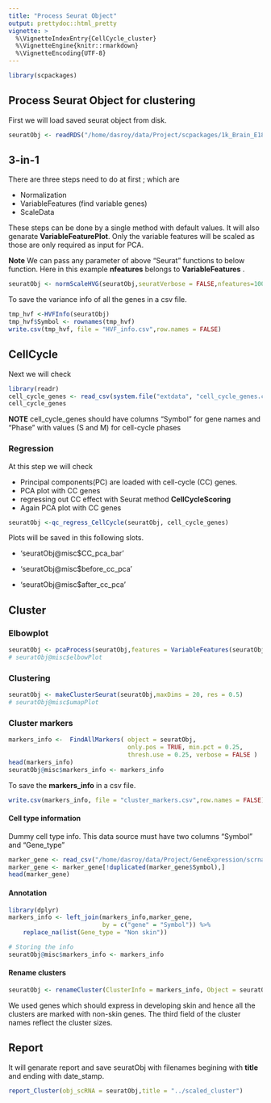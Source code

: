```yaml
---
title: "Process Seurat Object"
output: prettydoc::html_pretty
vignette: >
  %\VignetteIndexEntry{CellCycle_cluster}
  %\VignetteEngine{knitr::rmarkdown}
  %\VignetteEncoding{UTF-8}
---
```


```r
library(scpackages)
```


## Process Seurat Object for clustering

First we will load saved seurat object from disk.

```r
seuratObj <- readRDS("/home/dasroy/data/Project/scpackages/1k_Brain_E18_Mm.12_February_2020.rds")
```


## 3-in-1
There are three steps need to do at first ; which are 

+ Normalization 
+ VariableFeatures (find variable genes) 
+ ScaleData  

These steps can be done by a single method with default values. It will also genarate **VariableFeaturePlot**. Only the variable features will be scaled as those are only required as input for PCA. 

**Note** We can pass any parameter of above "Seurat" functions to below function. 
Here in this example __nfeatures__ belongs to **VariableFeatures** .
```r
seuratObj <- normScaleHVG(seuratObj,seuratVerbose = FALSE,nfeatures=1000)
```

To save the variance info of all the genes in a csv file. 
```r
tmp_hvf <-HVFInfo(seuratObj)
tmp_hvf$Symbol <- rownames(tmp_hvf)
write.csv(tmp_hvf, file = "HVF_info.csv",row.names = FALSE)
```


## CellCycle 
Next we will check 
```r
library(readr)
cell_cycle_genes <- read_csv(system.file("extdata", "cell_cycle_genes.csv", package = "scpackages"))
cell_cycle_genes
```


**NOTE** cell_cycle_genes should have columns "Symbol" for gene names and "Phase" with values (S and M) for cell-cycle phases  

### Regression
At this step we will check 

+ Principal components(PC) are loaded with cell-cycle (CC) genes.
+ PCA plot with CC genes
+ regressing out CC effect with Seurat method **CellCycleScoring**
+ Again PCA plot with CC genes 

```r
seuratObj <-qc_regress_CellCycle(seuratObj, cell_cycle_genes)
```


Plots will be saved in this following slots.

+ 'seuratObj@misc$CC_pca_bar'

+ 'seuratObj@misc$before_cc_pca'

+ 'seuratObj@misc$after_cc_pca'


## Cluster

### Elbowplot

```r
seuratObj <- pcaProcess(seuratObj,features = VariableFeatures(seuratObj),jackStraw = FALSE)
# seuratObj@misc$elbowPlot
```

### Clustering
```r
seuratObj <- makeClusterSeurat(seuratObj,maxDims = 20, res = 0.5)
# seuratObj@misc$umapPlot
```



### Cluster markers
```r
markers_info <-  FindAllMarkers( object = seuratObj,
                                 only.pos = TRUE, min.pct = 0.25,
                                 thresh.use = 0.25, verbose = FALSE )
head(markers_info)
seuratObj@misc$markers_info <- markers_info
```

To save the **markers_info** in a csv file. 
```r
write.csv(markers_info, file = "cluster_markers.csv",row.names = FALSE)
```


#### Cell type information

Dummy cell type info. This data source must have two columns "Symbol" and "Gene_type"
```r
marker_gene <- read_csv("/home/dasroy/data/Project/GeneExpression/scrna_workflow/marker_genes.csv")
marker_gene <- marker_gene[!duplicated(marker_gene$Symbol),]
head(marker_gene)
```

#### Annotation
```r
library(dplyr)
markers_info <- left_join(markers_info,marker_gene, 
                          by = c("gene" = "Symbol")) %>% 
    replace_na(list(Gene_type = "Non skin"))

# Storing the info 
seuratObj@misc$markers_info <- markers_info

```


#### Rename clusters
```r
seuratObj <- renameCluster(ClusterInfo = markers_info, Object = seuratObj)
```

We used genes which should express in developing skin and hence all the clusters are marked with non-skin genes. The third field of the cluster names reflect the cluster sizes.

## Report 
It will genarate report and save seuratObj with filenames begining with **title** and ending with date_stamp.

```r
report_Cluster(obj_scRNA = seuratObj,title = "../scaled_cluster")
```

